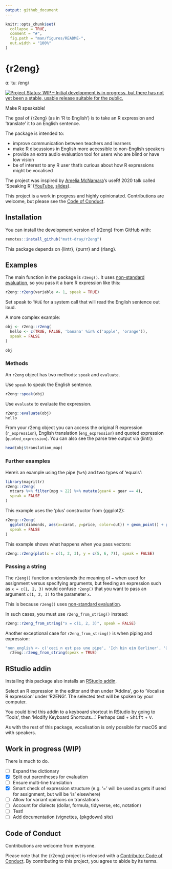 ```yaml
---
output: github_document
---
```


<!-- README.md is generated from README.Rmd. Please edit that file -->

```r
knitr::opts_chunk$set(
  collapse = TRUE,
  comment = "#",
  fig.path = "man/figures/README-",
  out.width = "100%"
)
```

# {r2eng}

ɑː ˈtuː /eng/

<!-- badges: start -->
[![Project Status: WIP – Initial development is in progress, but there has not yet been a stable, usable release suitable for the public.](https://www.repostatus.org/badges/latest/wip.svg)](https://www.repostatus.org/#wip)
<!-- badges: end -->

Make R speakable!

The goal of {r2eng} (as in 'R to English') is to take an R expression and 'translate' it to an English sentence. 

The package is intended to:

* improve communication between teachers and learners
* make R discussions in English more accessible to non-English speakers
* provide an extra audio evaluation tool for users who are blind or have low vision
* be of interest to any R user that's curious about how R expressions might be vocalised

The project was inspired by [Amelia McNamara](https://twitter.com/AmeliaMN)'s useR! 2020 talk called 'Speaking R' ([YouTube](https://www.youtube.com/watch?v=ckW9sSdIVAc), [slides](https://www.amelia.mn/SpeakingR/#1)).

This project is a work in progress and highly opinionated. Contributions are welcome, but please see the [Code of Conduct](#conduct).

## Installation

You can install the development version of {r2eng} from GitHub with:

```r
remotes::install_github("matt-dray/r2eng")
```

This package depends on {lintr}, {purrr} and {rlang}.

## Examples

The main function in the package is `r2eng()`. It uses [non-standard evaluation](http://adv-r.had.co.nz/Computing-on-the-language.html), so you pass it a bare R expression like this:

```r
r2eng::r2eng(variable <- 1, speak = TRUE)
```

Set speak to `TRUE` for a system call that will read the English sentence out loud.

A more complex example:

```r
obj <- r2eng::r2eng(
  hello <- c(TRUE, FALSE, 'banana' %in% c('apple', 'orange')),
  speak = FALSE
)

obj
```

### Methods

An `r2eng` object has two methods: `speak` and `evaluate`.

Use `speak` to speak the English sentence.

```r
r2eng::speak(obj)
```

Use `evaluate` to evaluate the expression.

```r
r2eng::evaluate(obj)
hello
```

From your r2eng object you can access the original R expression (`r_expression`), English translation (`eng_expression`) and quoted expression (`quoted_expression`). You can also see the parse tree output via {lintr}:

```r
head(obj$translation_map)
```

### Further examples

Here's an example using the pipe (`%>%`) and two types of 'equals':

```r
library(magrittr)
r2eng::r2eng(
  mtcars %>% filter(mpg > 22) %>% mutate(gear4 = gear == 4),
  speak = FALSE
)
```

This example uses the 'plus' constructor from {ggplot2}:

```r
r2eng::r2eng(
  ggplot(diamonds, aes(x=carat, y=price, color=cut)) + geom_point() + geom_smooth(),
  speak = FALSE
)
```

This example shows what happens when you pass vectors:

```r
r2eng::r2eng(plot(x = c(1, 2, 3), y = c(5, 6, 7)), speak = FALSE)
```

### Passing a string

The `r2eng()` function understands the meaning of `=` when used for assignment versus specifying arguments, but feeding an expression such as `x = c(1, 2, 3)` would confuse `r2eng()` that you want to pass an argument `c(1, 2, 3)` to the parameter `x`. 

This is because `r2eng()` uses [non-standard evaluation](http://adv-r.had.co.nz/Computing-on-the-language.html). 

In such cases, you must use `r2eng_from_string()` instead:

```r
r2eng::r2eng_from_string("x = c(1, 2, 3)", speak = FALSE)
```

Another exceptional case for `r2eng_from_string()` is when piping and expression:

```r
"non_english <- c('ceci n est pas une pipe', 'Ich bin ein Berliner', '我其實唔識講廣東話')" %>% 
  r2eng::r2eng_from_string(speak = TRUE)
```

## RStudio addin

Installing this package also installs an [RStudio addin](https://rstudio.github.io/rstudioaddins/).

Select an R expression in the editor and then under 'Addins', go to 'Vocalise R expression' under 'R2ENG'. The selected text will be spoken by your computer. 

You could bind this addin to a keyboard shortcut in RStudio by going to 'Tools', then 'Modify Keyboard Shortcuts...'. Perhaps <kbd>Cmd</kbd> + <kbd>Shift</kbd> + <kbd>V</kbd>.

As with the rest of this package, vocalisation is only possible for macOS and with speakers.

## Work in progress (WIP)

There is much to do.

- [ ] Expand the dictionary
- [X] Split out parentheses for evaluation
- [ ] Ensure multi-line translation
- [X] Smart check of expression structure (e.g. '=' will be used as gets if used for assignment, but will be 'is' elsewhere)
- [ ] Allow for variant opinions on translations
- [ ] Account for dialects (dollar, formula, tidyverse, etc, notation)
- [ ] Test!
- [ ] Add documentation (vignettes, {pkgdown} site)

## Code of Conduct {#conduct}

Contributions are welcome from everyone.

Please note that the {r2eng} project is released with a [Contributor Code of Conduct](https://contributor-covenant.org/version/2/0/CODE_OF_CONDUCT.html). By contributing to this project, you agree to abide by its terms.
